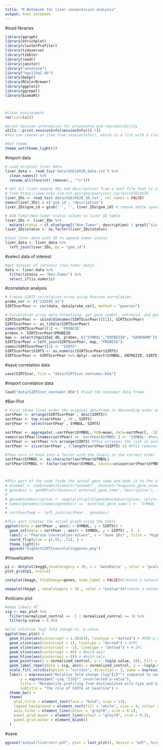 ```yaml
---
title: "R Notebook for liver coexpression analysis"
output: html_notebook
---
```


#load libraries

```r
library(ggraph)
library(enrichplot)
library(clusterProfiler)
library(tidyverse)
library(tibble)
library(readr)
library(janitor)
library("annotate")
library("hgu133a2.db")
library(beepr)
library(RColorBrewer)
library(ggplot2)
library(ggrepel)
library(biomaRt)



#clear environment
rm(list=ls()) 

#print Session information for provenance and reproducibility
utils:::print.sessionInfo(sessionInfo()[-7]) 
#You can remove an item from sessionInfo(), which is a list with a class attribute, by printing the resulting object omitting one of the list items (omitted list of packages installed, but not loaded)

#Set theme
theme_set(theme_light())
```

#import data
```r
# Load original liver data
liver_data <- read_tsv('data/GSE14520_data.txt') %>% 
  clean_names() %>%
  rename_all(funs(str_remove(., "^x")))

# Get all liver sample IDs and descriptions from a text file that is copy/pasted 
# from https://www.ncbi.nlm.nih.gov/geo/query/acc.cgi?acc=GSE14520
liver_IDs <- read_tsv('data/GSE14520_ID.txt', col_names = FALSE)
names(liver_IDs) = c('gsm_id', 'description')
liver_IDs$gsm_id = gsub(' ', '', liver_IDs$gsm_id) # remove white space from GSE IDs

# Add Tumor/Non-Tumor status column to liver ID table 
liver_IDs <- liver_IDs %>% 
  mutate(status = if_else(grepl("Non-Tumor", description) | grepl("six healthy donors", description), 'Non-Tumor', 'Tumor'))
liver_IDs$status <- as.factor(liver_IDs$status)

#Join liver data with ID to append tumor status
liver_data <- liver_data %>% 
  left_join(liver_IDs, by = "gsm_id")
```

#select data of interest
```r
#get dataset of interest (non-tumor data)
data <- liver_data %>% 
  filter(status == "Non-Tumor") %>% 
  select_if(is.numeric)

```

#correlation analysis
```r
# Create SIRT5 correlation array using Pearson correlation
probe_cor <- c("219185_at")
SIRT5corPear <- cor(data, data[probe_cor], method = "pearson")

# Correlation array data formatting, get gene symbol, entrezid, and gene name for each probe
SIRT5corPear <- cbind(dimnames(SIRT5corPear)[[1]], SIRT5corPear)
SIRT5corPear <- as_tibble(SIRT5corPear)
names(SIRT5corPear)[1] <- 'PROBEID'
probes <- SIRT5corPear$PROBEID
map <- select(hgu133a2.db, probes, c("SYMBOL","ENTREZID", "GENENAME"))
SIRT5corPear = left_join(SIRT5corPear, map, "PROBEID")
names(SIRT5corPear)[2] <- "SIRT5"
SIRT5corPear$SIRT5 <- as.numeric(SIRT5corPear$SIRT5)
SIRT5corPear <- SIRT5corPear %>% dplyr::select(SYMBOL, ENTREZID, SIRT5)
```

#save correlation data
```r
save(SIRT5cor, file = "data/SIRT5cor_nontumor.Rda")
```


#import correlation data
```r
load("data/SIRT5cor_nontumor.RDA") #load the nontumor data frame
```


#Bar-Plot
```r
# First three lines order the original dataframe in descending order and take the top 20 genes coorelating
sortPear <- arrange(SIRT5corPear , desc(SIRT5))
sortPear <- top_n(sortPear , 20 , SIRT5)
sortPear <- select(sortPear , SYMBOL, SIRT5)

sortPear <- aggregate(.~sortPear$SYMBOL, FUN=mean, data=sortPear[, -1]) #If there are duplicate genes coorelating differently, the average coorelation is taken 
names(sortPear)[names(sortPear) == 'sortPear$SYMBOL'] <- 'SYMBOL' #Renaming column
sortPear <- sortPear %>% arrange(SIRT5) #This arranges the list in ascending order
sortPear <- slice(sortPear , 1:length(sortPear$SIRT5)-1) #This removes the SIRT5 gene since that's irrelevent data

#Then turn it back into a factor with the levels in the correct order
sortPear$SYMBOL <- as.character(sortPear$SYMBOL)
sortPear$SYMBOL <- factor(sortPear$SYMBOL, levels=unique(sortPear$SYMBOL))



#This part of the code finds the actual gene name and adds it to the table if necessary
# ensembl <- useEnsembl(biomart="ensembl", dataset="hsapiens_gene_ensembl")
# genedesc <- getBM(attributes=c('external_gene_name','description'), filters = 'external_gene_name', values = sortPear$SYMBOL, mart =ensembl)
# 
# genedesc$description <- sapply(strsplit(genedesc$description, split='[', fixed=TRUE), function(x) (x[1]))
# names(genedesc)[names(genedesc) == 'external_gene_name'] <- 'SYMBOL'
# 
# sortPearTemp <- left_join(sortPear , genedesc)

#This part creates the actual graph using the table
ggplot(data = sortPear , aes(x = SYMBOL, y = SIRT5)) + 
  geom_col(data = sortPear , aes(x = SYMBOL, y = SIRT5) , )  +  
  labs(y = "Pearson Coorelation Values", x = "Gene IDs" , title = "Highest SIRT5 Coorelating Genes")+
  coord_flip(ylim = c(.55, .71), ) + 
  theme_light()+
  ggsave("highestSIRT5coorelatinggenes.png")


```
#Visualization
```r

p1 <- dotplot(keggX,showCategory = 30, x = 'GeneRatio' , color = "pvalue", font.size = 12) + ggtitle("dotplot for SIRT5cor_all Data") #Creates a dotplot using the 30 processes with the lowest pvalues
plot_grid(p1, ncol=1)

cnetplot(keggX, foldChange=genes, node_label = FALSE)#Creates a network using the 5 processes with the lowest pvalues. The processes are central nodes that are connected to the genes that are in its respective gene set

emapplot(keggX , showCategory = 30 , color = "pvalue")#Creates a network using the 30 processes with the lowest pvalues. The processes are nodes that are connected to other processes that share the same genes within its gene set. 

```

#volcano plot
```r
#make labels df
sig <- mac_plot %>% 
  filter(normalized_control <= -1 | normalized_control >= 1) %>% 
  filter(p.value < 0.05)

#plot relative log2 fold change vs. p.value
ggplot(mac_plot) +
  geom_hline(aes(yintercept = 1.30103), linetype = "dotted") + #FDR p.value 0.05
  geom_vline(aes(xintercept = 1), linetype = "dotted") + #2FC
  geom_vline(aes(xintercept = -1), linetype = "dotted") + #-2FC
  geom_vline(aes(xintercept = 0)) + #bold axis
  geom_hline(aes(yintercept = 0)) + #bold axis
  geom_point(aes(x = normalized_control, y = -log(p.value, 10), fill = normalized_control), alpha = 0.8, size = 4, shape = 21, color = "black") +
  geom_label_repel(data = sig, aes(x = normalized_control, y = -log(p.value, 10), label = metabolite), alpha = 0.8, size = 3, segment.size = 0.3, point.padding = 0.8) +
  scale_fill_viridis(option = "viridis", direction = 1, name = expression("Log"[2]*"FC")) +
  labs(x = expression("Relative fold change (log"[2]*") compared to control"), 
       y = expression("-Log "[10]*" uncorrected p-value"), 
       title = "Metabolite profiling from Unstimulated wild-type and SIRTKO mouse BMDM",
       subtitle = "The role of SIRT4 at baseline") +
  theme_bw() + 
  theme(
    plot.title = element_text(face = "bold", size = 12),
    legend.background = element_rect(fill = "white", size = 4, colour = "white"),
    axis.ticks = element_line(colour = "grey70", size = 0.2),
    panel.grid.major = element_line(colour = "grey70", size = 0.2),
    panel.grid.minor = element_blank()
  ) 

```
#save
```r
ggsave("output/livercorr.pdf", plot = last_plot(), device = "pdf", height = 6, width = 8, units = "in", dpi = 600)
```

